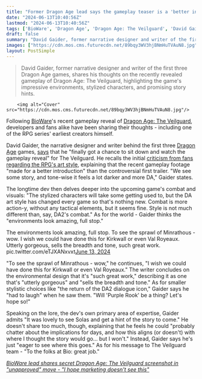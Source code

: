 ```yaml
---
title: "Former Dragon Age lead says the gameplay teaser is a 'better introduction' to the RPG than the divisive reveal trailer: 'I'm just eager to see where this goes'"
date: "2024-06-13T10:40:56Z"
lastmod: "2024-06-13T10:40:56Z"
tags: ['BioWare', 'Dragon Age', 'Dragon Age: The Veilguard', 'David Gaider', 'RPG']
draft: false
summary: "David Gaider, former narrative designer and writer of the first three Dragon Age games, shares his thoughts on the recently revealed gameplay of Dragon Age: The Veilguard, highlighting the game's impressive environments, stylized characters, and promising story hints."
images: ["https://cdn.mos.cms.futurecdn.net/89bqy3WV3hjBNmHuTVAuN8.jpg"]
layout: PostSimple
---
```

> David Gaider, former narrative designer and writer of the first three Dragon Age games, shares his thoughts on the recently revealed gameplay of Dragon Age: The Veilguard, highlighting the game's impressive environments, stylized characters, and promising story hints.


        <img alt="Cover" src="https://cdn.mos.cms.futurecdn.net/89bqy3WV3hjBNmHuTVAuN8.jpg"/>
        
Following [<u>BioWare</u>](https://www.gamesradar.com/tag/bioware/)'s recent gameplay reveal of [<u>Dragon Age: The Veilguard</u>](https://www.gamesradar.com/dragon-age-4-confirmed-release-date-solas-wishlist-news/), developers and fans alike have been sharing their thoughts - including one of the RPG series' earliest creators himself.

David Gaider, the narrative designer and writer behind the first three [<u>Dragon Age</u>](https://www.gamesradar.com/tag/dragon-age/) games, [says](https://twitter.com/davidgaider/status/1801050867975819542) that he "finally got a chance to sit down and watch the gameplay reveal" for The Veilguard. He recalls the initial [<u>criticism from fans regarding the RPG's art style</u>](https://www.gamesradar.com/games/dragon-age/as-dragon-age-the-veilguards-bold-new-tone-gets-bashed-by-fans-the-rpgs-original-co-creator-explains-trailers-are-always-mismatched-so-that-doesnt-mean-much/), explaining that the recent gameplay footage "made for a better introduction" than the controversial first trailer. "We see some story, and tone-wise it feels a lot darker and more DA," Gaider states.

The longtime dev then delves deeper into the upcoming game's combat and visuals: "The stylized characters will take some getting used to, but the DA art style has changed every game so that's nothing new. Combat is more action-y, without any tactical elements, but it seems fine. Style is not much different than, say, DA2's combat." As for the world - Gaider thinks the "environments look amazing, full stop."

The environments look amazing, full stop. To see the sprawl of Minrathous - wow. I wish we could have done this for Kirkwall or even Val Royeaux. Utterly gorgeous, sells the breadth and tone, such great work. pic.twitter.com/eTJXANxvxt[June 13, 2024](https://twitter.com/davidgaider/status/1801053493043531955)

"To see the sprawl of Minrathous - wow," he continues, "I wish we could have done this for Kirkwall or even Val Royeaux." The writer concludes on the environmental design that it's "such great work," describing it as one that's "utterly gorgeous" and "sells the breadth and tone." As for smaller stylistic choices like "the return of the DA2 dialogue icon," Gaider says he "had to laugh" when he saw them. "Will 'Purple Rook' be a thing? Let's hope so!"

Speaking on the lore, the dev's own primary area of expertise, Gaider admits "It was lovely to see Solas and get a hint of the story to come." He doesn't share too much, though, explaining that he feels he could "probably chatter about the implications for days, and how this aligns (or doesn't) with where I thought the story would go... but I won't." Instead, Gaider says he's just "eager to see where this goes." As for his message to The Veilguard team - "To the folks at Bio: great job."

[<u><em>BioWare lead shares secret Dragon Age: The Veilguard screenshot in "unapproved" move - "I hope marketing doesn't see this"</em></u>](https://www.gamesradar.com/games/dragon-age/bioware-lead-shares-secret-dragon-age-the-veilguard-screenshot-in-unapproved-move-i-hope-marketing-doesnt-see-this/#comment-jump)
        
